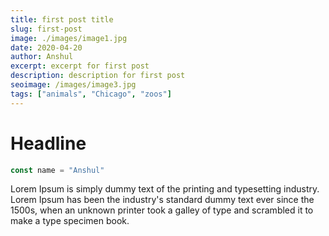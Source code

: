 ```yaml
---
title: first post title
slug: first-post
image: ./images/image1.jpg
date: 2020-04-20
author: Anshul
excerpt: excerpt for first post
description: description for first post
seoimage: /images/image3.jpg
tags: ["animals", "Chicago", "zoos"]
---
```


# Headline

```javascript
const name = "Anshul"
```

Lorem Ipsum is simply dummy text of the printing and typesetting industry. Lorem Ipsum has been the industry's standard dummy text ever since the 1500s, when an unknown printer took a galley of type and scrambled it to make a type specimen book.


